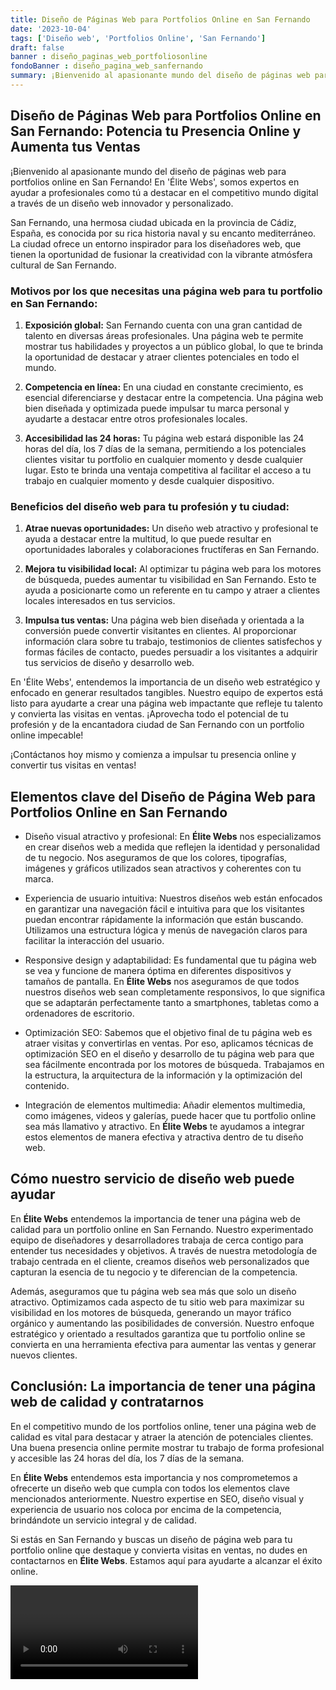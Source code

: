 ```yaml
---
title: Diseño de Páginas Web para Portfolios Online en San Fernando
date: '2023-10-04'
tags: ['Diseño web', 'Portfolios Online', 'San Fernando']
draft: false
banner : diseño_paginas_web_portfoliosonline
fondoBanner : diseño_pagina_web_sanfernando
summary: ¡Bienvenido al apasionante mundo del diseño de páginas web para portfolios online en San Fernando! En 'Élite Webs', somos expertos en ayudar a profesionales como tú a destacar en el competitivo mundo digital a través de un diseño web innovador y personalizado.
---
```


## Diseño de Páginas Web para Portfolios Online en San Fernando: Potencia tu Presencia Online y Aumenta tus Ventas

¡Bienvenido al apasionante mundo del diseño de páginas web para portfolios online en San Fernando! En 'Élite Webs', somos expertos en ayudar a profesionales como tú a destacar en el competitivo mundo digital a través de un diseño web innovador y personalizado.

San Fernando, una hermosa ciudad ubicada en la provincia de Cádiz, España, es conocida por su rica historia naval y su encanto mediterráneo. La ciudad ofrece un entorno inspirador para los diseñadores web, que tienen la oportunidad de fusionar la creatividad con la vibrante atmósfera cultural de San Fernando.

### Motivos por los que necesitas una página web para tu portfolio en San Fernando:

1. **Exposición global:** San Fernando cuenta con una gran cantidad de talento en diversas áreas profesionales. Una página web te permite mostrar tus habilidades y proyectos a un público global, lo que te brinda la oportunidad de destacar y atraer clientes potenciales en todo el mundo.

2. **Competencia en línea:** En una ciudad en constante crecimiento, es esencial diferenciarse y destacar entre la competencia. Una página web bien diseñada y optimizada puede impulsar tu marca personal y ayudarte a destacar entre otros profesionales locales.

3. **Accesibilidad las 24 horas:** Tu página web estará disponible las 24 horas del día, los 7 días de la semana, permitiendo a los potenciales clientes visitar tu portfolio en cualquier momento y desde cualquier lugar. Esto te brinda una ventaja competitiva al facilitar el acceso a tu trabajo en cualquier momento y desde cualquier dispositivo.

### Beneficios del diseño web para tu profesión y tu ciudad:

1. **Atrae nuevas oportunidades:** Un diseño web atractivo y profesional te ayuda a destacar entre la multitud, lo que puede resultar en oportunidades laborales y colaboraciones fructíferas en San Fernando.

2. **Mejora tu visibilidad local:** Al optimizar tu página web para los motores de búsqueda, puedes aumentar tu visibilidad en San Fernando. Esto te ayuda a posicionarte como un referente en tu campo y atraer a clientes locales interesados en tus servicios.

3. **Impulsa tus ventas:** Una página web bien diseñada y orientada a la conversión puede convertir visitantes en clientes. Al proporcionar información clara sobre tu trabajo, testimonios de clientes satisfechos y formas fáciles de contacto, puedes persuadir a los visitantes a adquirir tus servicios de diseño y desarrollo web.

En 'Élite Webs', entendemos la importancia de un diseño web estratégico y enfocado en generar resultados tangibles. Nuestro equipo de expertos está listo para ayudarte a crear una página web impactante que refleje tu talento y convierta las visitas en ventas. ¡Aprovecha todo el potencial de tu profesión y de la encantadora ciudad de San Fernando con un portfolio online impecable!

¡Contáctanos hoy mismo y comienza a impulsar tu presencia online y convertir tus visitas en ventas!

<GifSeo />

<Cta />

## Elementos clave del Diseño de Página Web para Portfolios Online en San Fernando

- Diseño visual atractivo y profesional: En **Élite Webs** nos especializamos en crear diseños web a medida que reflejen la identidad y personalidad de tu negocio. Nos aseguramos de que los colores, tipografías, imágenes y gráficos utilizados sean atractivos y coherentes con tu marca.

- Experiencia de usuario intuitiva: Nuestros diseños web están enfocados en garantizar una navegación fácil e intuitiva para que los visitantes puedan encontrar rápidamente la información que están buscando. Utilizamos una estructura lógica y menús de navegación claros para facilitar la interacción del usuario.

- Responsive design y adaptabilidad: Es fundamental que tu página web se vea y funcione de manera óptima en diferentes dispositivos y tamaños de pantalla. En **Élite Webs** nos aseguramos de que todos nuestros diseños web sean completamente responsivos, lo que significa que se adaptarán perfectamente tanto a smartphones, tabletas como a ordenadores de escritorio.

- Optimización SEO: Sabemos que el objetivo final de tu página web es atraer visitas y convertirlas en ventas. Por eso, aplicamos técnicas de optimización SEO en el diseño y desarrollo de tu página web para que sea fácilmente encontrada por los motores de búsqueda. Trabajamos en la estructura, la arquitectura de la información y la optimización del contenido.

- Integración de elementos multimedia: Añadir elementos multimedia, como imágenes, videos y galerías, puede hacer que tu portfolio online sea más llamativo y atractivo. En **Élite Webs** te ayudamos a integrar estos elementos de manera efectiva y atractiva dentro de tu diseño web.

## Cómo nuestro servicio de diseño web puede ayudar

En **Élite Webs** entendemos la importancia de tener una página web de calidad para un portfolio online en San Fernando. Nuestro experimentado equipo de diseñadores y desarrolladores trabaja de cerca contigo para entender tus necesidades y objetivos. A través de nuestra metodología de trabajo centrada en el cliente, creamos diseños web personalizados que capturan la esencia de tu negocio y te diferencian de la competencia.

Además, aseguramos que tu página web sea más que solo un diseño atractivo. Optimizamos cada aspecto de tu sitio web para maximizar su visibilidad en los motores de búsqueda, generando un mayor tráfico orgánico y aumentando las posibilidades de conversión. Nuestro enfoque estratégico y orientado a resultados garantiza que tu portfolio online se convierta en una herramienta efectiva para aumentar las ventas y generar nuevos clientes.

## Conclusión: La importancia de tener una página web de calidad y contratarnos

En el competitivo mundo de los portfolios online, tener una página web de calidad es vital para destacar y atraer la atención de potenciales clientes. Una buena presencia online permite mostrar tu trabajo de forma profesional y accesible las 24 horas del día, los 7 días de la semana.

En **Élite Webs** entendemos esta importancia y nos comprometemos a ofrecerte un diseño web que cumpla con todos los elementos clave mencionados anteriormente. Nuestro expertise en SEO, diseño visual y experiencia de usuario nos coloca por encima de la competencia, brindándote un servicio integral y de calidad.

Si estás en San Fernando y buscas un diseño de página web para tu portfolio online que destaque y convierta visitas en ventas, no dudes en contactarnos en **Élite Webs**. Estamos aquí para ayudarte a alcanzar el éxito online.

<Video />

<CtaBot job='Portfolios Online' city='San Fernando'/>

<Gmaps query='San Fernando+españa+maps' />